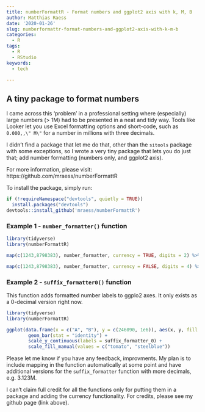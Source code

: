 ```yaml
---
title: numberFormattR - Format numbers and ggplot2 axis with k, M, B
author: Matthias Raess
date: '2020-01-26'
slug: numberformattr-format-numbers-and-ggplot2-axis-with-k-m-b
categories:
  - R
tags:
  - R
  - RStudio
keywords:
  - tech

---
```


## A tiny package to format numbers

I came across this 'problem' in a professional setting where (especially) large numbers (> 1M) had to be presented in a neat and tidy way. Tools like Looker let you use Excel formatting options and short-code, such as `0.000,,\" M\"` for a number in millions with three decimals.

I didn't find a package that let me do that, other than the `sitools` package with some exceptions, so I wrote a very tiny package that lets you do just that; add number formatting (numbers only, and ggplot2 axis).

For more information, please visit: https://github.com/mraess/numberFormattR

To install the package, simply run:

```r

if (!requireNamespace("devtools", quietly = TRUE))
  install.packages("devtools")
devtools::install_github('mraess/numberFormattR')

```

### Example 1 - `number_formatter()` function

```r

library(tidyverse)
library(numberFormattR)

map(c(1243,8798383), number_formatter, currency = TRUE, digits = 2) %>% unlist()

map(c(1243,8798383), number_formatter, currency = FALSE, digits = 4) %>% unlist()

```

### Example 2 - `suffix_formatter0()` function

This function adds formatted number labels to ggplo2 axes. It only exists as a 0-decimal version right now.

```r

library(tidyverse)
library(numberFormattR)

ggplot(data.frame(x = c("A", "B"), y = c(246090, 1e6)), aes(x, y, fill = x)) + 
        geom_bar(stat = "identity") + 
        scale_y_continuous(labels = suffix_formatter_0) + 
        scale_fill_manual(values = c("tomato", "steelblue"))

```

Please let me know if you have any feedback, improvments. My plan is to include mapping in the function automatically at some point and have additional versions for the `suffix_formatter` function with more decimals, e.g. 3.123M.

I can't claim full credit for all the functions only for putting them in a package and adding the currency functionality. For credits, please see my github page (link above).
